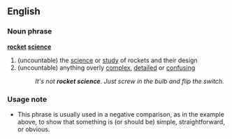 ==English==

===Noun phrase===
'''[[rocket]] [[science]]'''
#(uncountable) the [[science]] or [[study]] of rockets and their design
#(uncountable) {{idiom}} anything overly [[complex]], [[detail]]ed or [[confusing]]
#:''It's not '''rocket science'''.  Just screw in the bulb and flip the switch.''

===Usage note===
*This phrase is usually used in a negative comparison, as in the example above, to show that something is (or should be) simple, straightforward, or obvious.